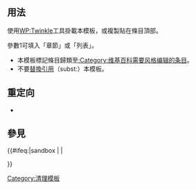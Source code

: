 {{Documentation subpage}}
<!-- PLEASE ADD CATEGORIES AND INTERWIKIS AT THE BOTTOM OF THIS PAGE. -->
==用法==
使用[[WP:Twinkle]]工具掛載本模板，或複製{{tlx|1={{BASEPAGENAME}}|2=time=<nowiki>{{subst:#time:c}}</nowiki>}}貼在條目頂部。

參數1可填入「章節」或「列表」。

*本模板標記條目歸類至[[:Category:维基百科需要风格编辑的条目]]。
*不要[[Wikipedia:替換引用|替換引用]]（subst:）本模板。

== 重定向 ==
*{{tl|年鑑}}

== 參見 ==

<includeonly>{{#ifeq:{{SUBPAGENAME}}|sandbox | |
<!-- 本行下加入模板的分類，跨維基連結加入Wikidata（參見[[Wikipedia:Wikidata]]） -->
[[Category:清理模板]]

}}</includeonly>